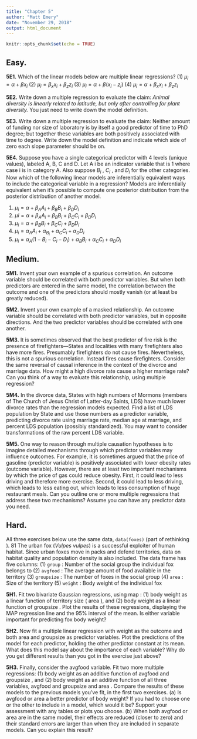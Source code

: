 ```yaml
---
title: "Chapter 5"
author: "Matt Emery"
date: "November 29, 2018"
output: html_document
---
```


```r
knitr::opts_chunk$set(echo = TRUE)
```

## Easy.

**5E1.** Which of the linear models below are multiple linear regressions?
(1) $μ_i = α + βx_i$
(2) $μ_i = β_xx_i + β_zz_i$
(3) $μ_i = α + β(x_i − z_i)$
(4) $μ_i = α + β_xx_i + β_zz_i$

**5E2.** Write down a multiple regression to evaluate the claim: *Animal diversity is linearly related to latitude, but only after controlling for plant diversity.* You just need to write down the model definition.

**5E3.** Write down a multiple regression to evaluate the claim: Neither amount of funding nor size of laboratory is by itself a good predictor of time to PhD degree; but together these variables are both positively associated with time to degree. Write down the model definition and indicate which side of zero each slope parameter should be on.

**5E4.** Suppose you have a single categorical predictor with 4 levels (unique values), labeled A, B, C and D. Let A i be an indicator variable that is 1 where case i is in category A. Also suppose $B_i$ , $C_i$ , and $D_i$ for the other categories. Now which of the following linear models are inferentially equivalent ways to include the categorical variable in a regression? Models are inferentially equivalent when it’s possible to compute one posterior distribution from the posterior distribution of another model.

(1) $μ_i = α + β_AA_i + β_BB_i + β_DD_i$
(2) $μ i = α + β_AA_i + β_BB_i + β_CC_i + β_DD_i$
(3) $\mu_i = \alpha + \beta_BB_i + \beta_CC_i + \beta_DD_i$
(4) $μ_i = α_AA_i + α_B_i + α_CC_i + α_DD_i$
(5) $μ_i = α_A(1 − B_i − C_i − D_i) + α_BB_i + α_CC_i + α_DD_i$

## Medium.

**5M1.** Invent your own example of a spurious correlation. An outcome variable should be correlated with both predictor variables. But when both predictors are entered in the same model, the correlation between the outcome and one of the predictors should mostly vanish (or at least be greatly reduced).

**5M2.** Invent your own example of a masked relationship. An outcome variable should be correlated with both predictor variables, but in opposite directions. And the two predictor variables should be correlated with one another.

**5M3.** It is sometimes observed that the best predictor of fire risk is the presence of firefighters—States and localities with many firefighters also have more fires. Presumably firefighters do not cause fires. Nevertheless, this is not a spurious correlation. Instead fires cause firefighters. Consider the same reversal of causal inference in the context of the divorce and marriage data. How might a high divorce rate cause a higher marriage rate? Can you think of a way to evaluate this relationship, using multiple regression?

**5M4.** In the divorce data, States with high numbers of Mormons (members of The Church of Jesus Christ of Latter-day Saints, LDS) have much lower divorce rates than the regression models expected. Find a list of LDS population by State and use those numbers as a predictor variable, predicting divorce rate using marriage rate, median age at marriage, and percent LDS population (possibly standardized). You may want to consider transformations of the raw percent LDS variable.

**5M5.** One way to reason through multiple causation hypotheses is to imagine detailed mechanisms through which predictor variables may influence outcomes. For example, it is sometimes argued that the price of gasoline (predictor variable) is positively associated with lower obesity rates (outcome variable). However, there are at least two important mechanisms by which the price of gas could reduce obesity. First, it could lead to less driving and therefore more exercise. Second, it could lead to less driving, which leads to less eating out, which leads to less consumption of huge restaurant meals. Can you outline one or more multiple regressions that address these two mechanisms? Assume you
can have any predictor data you need.

## Hard.

All three exercises below use the same data, `data(foxes)` (part of rethinking ). 81 The urban fox (*Vulpes vulpes*) is a successful exploiter of human habitat. Since urban foxes move in packs and defend territories, data on habitat quality and population density is also included. The data frame has five columns:
(1) `group` : Number of the social group the individual fox belongs to
(2) `avgfood` : The average amount of food available in the territory
(3) `groupsize` : The number of foxes in the social group
(4) `area` : Size of the territory
(5) `weight` : Body weight of the individual fox

**5H1.** Fit two bivariate Gaussian regressions, using map : (1) body weight as a linear function of territory size ( area ), and (2) body weight as a linear function of groupsize . Plot the results of these regressions, displaying the MAP regression line and the 95% interval of the mean. Is either variable important for predicting fox body weight?

**5H2.** Now fit a multiple linear regression with weight as the outcome and both area and groupsize as predictor variables. Plot the predictions of the model for each predictor, holding the other predictor constant at its mean. What does this model say about the importance of each variable? Why do you get different results than you got in the exercise just above?

**5H3.** Finally, consider the avgfood variable. Fit two more multiple regressions: (1) body weight as an additive function of avgfood and groupsize , and (2) body weight as an additive function of all three variables, avgfood and groupsize and area . Compare the results of these models to the previous models you’ve fit, in the first two exercises. (a) Is avgfood or area a better predictor of body weight? If you had to choose one or the other to include in a model, which would it be? Support your assessment with any tables or plots you choose. (b) When both avgfood or area are in the same model, their effects are reduced (closer to zero) and their standard errors are larger than when they are included in separate models. Can you explain this result?
